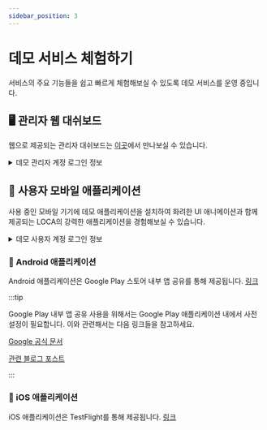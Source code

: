 ```yaml
---
sidebar_position: 3
---
```


# 데모 서비스 체험하기

서비스의 주요 기능들을 쉽고 빠르게 체험해보실 수 있도록 데모 서비스를 운영 중입니다.

## 🖥 관리자 웹 대쉬보드

웹으로 제공되는 관리자 대쉬보드는 [이곳](https://loca.kimjisub.me)에서 만나보실 수 있습니다.

<details markdown="1">
<summary>데모 관리자 계정 로그인 정보</summary>

- ID(군번): **00-000000**
- PW: **admin**

</details>

## 📱 사용자 모바일 애플리케이션

사용 중인 모바일 기기에 데모 애플리케이션을 설치하여 화려한 UI 애니메이션과 함께 제공되는 LOCA의 강력한 애플리케이션을 경험해보실 수 있습니다.

<details markdown="1">
<summary>데모 사용자 계정 로그인 정보</summary>

- ID(군번): **00-111111**
- PW: **string**

</details>

### 🤖 Android 애플리케이션

Android 애플리케이션은 Google Play 스토어 내부 앱 공유를 통해 제공됩니다. [링크](https://play.google.com/apps/test/RQY7HmDqfQY/ahAIGJVrcouBoUGeodKHVl5SS3mjIhtsN1wr8yRwoXXq1zQ7bg5W91lCCxm2l53qnewU_4M08llUs-O_LZgDWYzeMW)

:::tip

Google Play 내부 앱 공유 사용을 위해서는 Google Play 애플리케이션 내에서 사전 설정이 필요합니다. 이와 관련해서는 다음 링크들을 참고하세요.

[Google 공식 문서](https://support.google.com/googleplay/android-developer/answer/9844679#on)

[관련 블로그 포스트](https://devuryu.tistory.com/333)

:::

### 🍎 iOS 애플리케이션

iOS 애플리케이션은 TestFlight를 통해 제공됩니다. [링크](https://testflight.apple.com/join/paE6p9kB)
